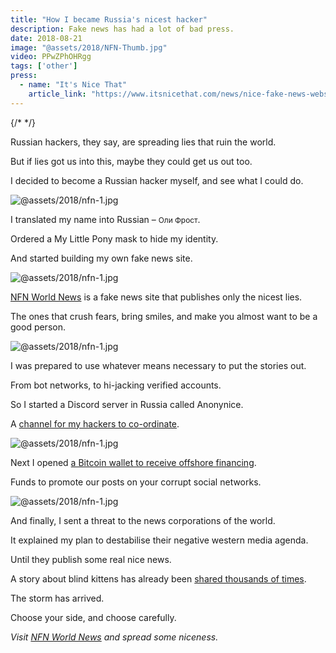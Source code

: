 ```yaml
---
title: "How I became Russia's nicest hacker"
description: Fake news has had a lot of bad press.
date: 2018-08-21
image: "@assets/2018/NFN-Thumb.jpg"
video: PPwZPhOHRgg
tags: ['other']
press:
  - name: "It's Nice That"
    article_link: "https://www.itsnicethat.com/news/nice-fake-news-website-oli-frost-digital-010818"
---
```


{/* <style>
.russian {
  font-size: 0.85em;
  font-weight: 400;
}

</style> */}

<LinkPreview id="https://olifro.st/nfn/" hideMedia />

Russian hackers, they say, are spreading lies that ruin the world.

But if lies got us into this, maybe they could get us out too.

I decided to become a Russian hacker myself, and see what I could do.

![@assets/2018/nfn-1.jpg](@assets/2018/NFN-Anonynice.jpg)

I translated my name into Russian – <span class="russian">Оли Фрост</span>.

Ordered a My Little Pony mask to hide my identity.

And started building my own fake news site.

![@assets/2018/nfn-1.jpg](@assets/2018/NFN1.jpg)

[NFN World News](https://olifro.st/nfn) is a fake news site that publishes only the nicest lies.

The ones that crush fears, bring smiles, and make you almost want to be a good person.

![@assets/2018/nfn-1.jpg](@assets/2018/NFN2.jpg)

I was prepared to use whatever means necessary to put the stories out.

From bot networks, to hi-jacking verified accounts.

So I started a Discord server in Russia called Anonynice.

A [channel for my hackers to co-ordinate](https://olifro.st/nfn/joinus).

![@assets/2018/nfn-1.jpg](@assets/2018/NFN3.jpg)

Next I opened [a Bitcoin wallet to receive offshore financing](https://olifro.st/nfn/donate).

Funds to promote our posts on your corrupt social networks.

![@assets/2018/nfn-1.jpg](@assets/2018/NFN4.jpg)

And finally, I sent a threat to the news corporations of the world.

It explained my plan to destabilise their negative western media agenda.

Until they publish some real nice news.

<OptimizedYouTube id="" poster="@assets/2018/NFN-Thumb.jpg" />

A story about blind kittens has already been [shared thousands of times](https://olifro.st/nfn/lonely-blind-cats-see-string/).

The storm has arrived.

Choose your side, and choose carefully.

*Visit [NFN World News](https://olifro.st/nfn) and spread some niceness.*
